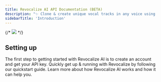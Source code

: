```yaml
---
title: Revocalize AI API Documentation (BETA)
description: "✨ Clone & create unique vocal tracks in any voice using AI."
sidebarTitle: 'Introduction'
---
```


{/* <img src="/images/banner.png" /> */}

## Setting up
The first step to getting started with Revocalize AI is to create an account and get your API key.
<CardGroup cols={2}>
  <Card title="Quick Start" icon="bolt" href="/authentication">
    Quickly get up & running with Revocalize by following our quickstart guide.
  </Card>
  <Card title="What is Revocalize AI?" icon="circle-question" href="https://www.revocalize.ai/about">
    Learn more about how Revocalize AI works and how it can help you.
  </Card>
</CardGroup>
